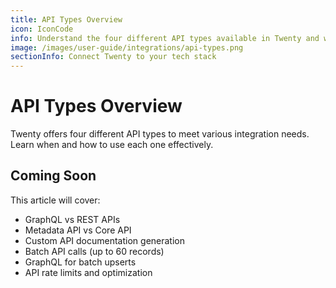 ```yaml
---
title: API Types Overview
icon: IconCode
info: Understand the four different API types available in Twenty and when to use each one.
image: /images/user-guide/integrations/api-types.png
sectionInfo: Connect Twenty to your tech stack
---
```


# API Types Overview

Twenty offers four different API types to meet various integration needs. Learn when and how to use each one effectively.

## Coming Soon

This article will cover:
- GraphQL vs REST APIs
- Metadata API vs Core API
- Custom API documentation generation
- Batch API calls (up to 60 records)
- GraphQL for batch upserts
- API rate limits and optimization

<ArticleEditContent></ArticleEditContent>
